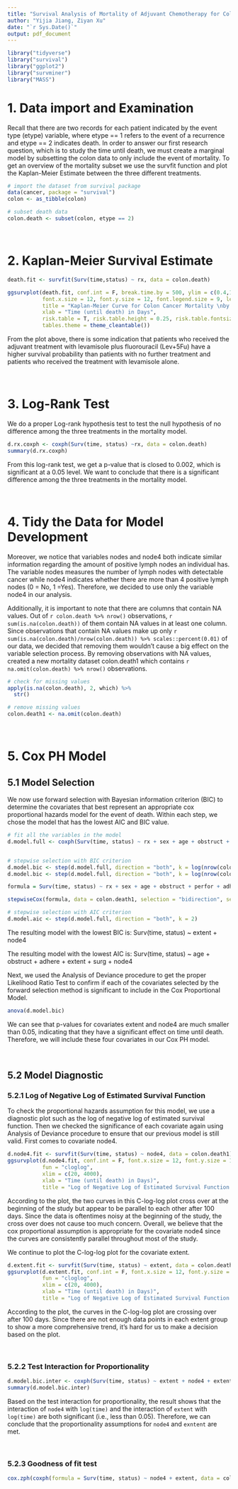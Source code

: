 ```yaml
---
title: "Survival Analysis of Mortality of Adjuvant Chemotherapy for Colon Cancer "
author: "Yijia Jiang, Ziyan Xu"
date: "`r Sys.Date()`"
output: pdf_document
---
```



```r
library("tidyverse")
library("survival")
library("ggplot2")
library("survminer")
library("MASS")
```



# 1. Data import and Examination
Recall that there are two records for each patient indicated by the event type (etype) variable, where etype == 1 refers to the event of a recurrence and etype == 2 indicates death. In order to answer our first research question, which is to study the time until death, we must create a marginal model by subsetting the colon data to only include the event of mortality. To get an overview of the mortality subset we use the survfit function and plot the Kaplan-Meier Estimate between the three different treatments.

```r
# import the dataset from survival package
data(cancer, package = "survival") 
colon <- as_tibble(colon)

# subset death data
colon.death <- subset(colon, etype == 2)
```

&nbsp;


# 2. Kaplan-Meier Survival Estimate

```r
death.fit <- survfit(Surv(time,status) ~ rx, data = colon.death)

ggsurvplot(death.fit, conf.int = F, break.time.by = 500, ylim = c(0.4,1.0),
           font.x.size = 12, font.y.size = 12, font.legend.size = 9, legend.labs = c("Obs","Lev","Lev+5FU"),
           title = "Kaplan-Meier Curve for Colon Cancer Mortality \nby Treatment", 
           xlab = "Time (until death) in Days", 
           risk.table = T, risk.table.height = 0.25, risk.table.fontsize = 4, 
           tables.theme = theme_cleantable())
```

From the plot above, there is some indication that patients who received the adjuvant treatment with levamisole plus fluorouracil (Lev+5Fu) have a higher survival probability than patients with no further treatment and patients who received the treatment with levamisole alone.

&nbsp;

# 3. Log-Rank Test

We do a proper Log-rank hypothesis test to test the null hypothesis of no difference among the three treatments in the mortality model.

```r
d.rx.coxph <- coxph(Surv(time, status) ~rx, data = colon.death) 
summary(d.rx.coxph)
```

From this log-rank test, we get a p-value that is closed to 0.002, which is significant at a 0.05 level. We want to conclude that there is a significant difference among the three treatments in the mortality model.

&nbsp;

# 4. Tidy the Data for Model Development
Moreover, we notice that variables nodes and node4 both indicate similar information regarding the amount of positive lymph nodes an individual has. The variable nodes measures the number of lymph nodes with detectable cancer while node4 indicates whether there are more than 4 positive lymph nodes (0 = No, 1 =Yes). Therefore, we decided to use only the variable node4 in our analysis.

Additionally, it is important to note that there are columns that contain NA values. Out of `r colon.death %>% nrow()` observations, `r sum(is.na(colon.death))` of them contain NA values in at least one column. Since observations that contain NA values make up only `r sum(is.na(colon.death)/nrow(colon.death)) %>% scales::percent(0.01)` of our data, we decided that removing them wouldn’t cause a big effect on the variable selection process. By removing observations with NA values, created a new mortality dataset colon.death1 which contains `r na.omit(colon.death) %>% nrow()`  observations.

```r
# check for missing values
apply(is.na(colon.death), 2, which) %>% 
  str()

# remove missing values
colon.death1 <- na.omit(colon.death)
```

&nbsp;

# 5. Cox PH Model 
## 5.1 Model Selection

&NewLine;

We now use forward selection with Bayesian information criterion (BIC) to determine the covariates that best represent an appropriate cox proportional hazards model for the event of death. Within each step, we chose the model that has the lowest AIC and BIC value.

```r
# fit all the variables in the model
d.model.full <- coxph(Surv(time, status) ~ rx + sex + age + obstruct + perfor + adhere + differ + extent + surg + node4, data = colon.death1)


# stepwise selection with BIC criterion
d.model.bic <- step(d.model.full, direction = "both", k = log(nrow(colon.death1)))
d.model.bic <- step(d.model.full, direction = "both", k = log(nrow(colon.death1)))

formula = Surv(time, status) ~ rx + sex + age + obstruct + perfor + adhere + differ + extent + surg + node4

stepwiseCox(formula, data = colon.death1, selection = "bidirection", select = "AIC") 

# stepwise selection with AIC criterion
d.model.aic <- step(d.model.full, direction = "both", k = 2)
```

The resulting model with the lowest BIC is:
Surv(time, status) ~ extent + node4

The resulting model with the lowest AIC is:
Surv(time, status) ~ age + obstruct + adhere + extent + surg + node4

Next, we used the Analysis of Deviance procedure to get the proper Likelihood Ratio Test to confirm if each of the covariates selected by the forward selection method is significant to include in the Cox Proportional Model.

```r
anova(d.model.bic)
```

We can see that p-values for covariates extent and node4 are much smaller than 0.05, indicating that they have a significant effect on time until death. Therefore, we will include these four covariates in our Cox PH model.

&nbsp;


## 5.2 Model Diagnostic 

### 5.2.1 Log of Negative Log of Estimated Survival Function   

&NewLine;     

To check the proportional hazards assumption for this model, we use a diagnostic plot such as the log of negative log of estimated survival function. Then we checked the significance of each covariate again using Analysis of Deviance procedure to ensure that our previous model is still valid. First comes to covariate node4.

```r
d.node4.fit <- survfit(Surv(time, status) ~ node4, data = colon.death1)
ggsurvplot(d.node4.fit, conf.int = F, font.x.size = 12, font.y.size = 12, font.legend.size = 9,
           fun = "cloglog",
           xlim = c(20, 4000),
           xlab = "Time (until death) in Days)",
           title = "Log of Negative Log of Estimated Survival Function \nfor Colon Cancer Mortality by node4")
```

According to the plot, the two curves in this C-log-log plot cross over at the beginning of the study but appear to be parallel to each other after 100 days. Since the data is oftentimes noisy at the beginning of the study, the cross over does not cause too much concern. Overall, we believe that the cox proportional assumption is appropriate for the covariate node4 since the curves are consistently parallel throughout most of the study.

We continue to plot the C-log-log plot for the covariate extent.

```r
d.extent.fit <- survfit(Surv(time, status) ~ extent, data = colon.death1)
ggsurvplot(d.extent.fit, conf.int = F, font.x.size = 12, font.y.size = 12, font.legend.size = 9,
           fun = "cloglog",
           xlim = c(20, 4000),
           xlab = "Time (until death) in Days)",
           title = "Log of Negative Log of Estimated Survival Function \nfor Colon Cancer Mortality by extent")
```

According to the plot, the curves in the C-log-log plot are crossing over after 100 days. Since there are not enough data points in each extent group to show a more comprehensive trend, it’s hard for us to make a decision based on the plot.

&nbsp;  
  

### 5.2.2 Test Interaction for Proportionality
```r
d.model.bic.inter <- coxph(Surv(time, status) ~ extent + node4 + extent * log(time) + node4 * log(time), data = colon.death1)
summary(d.model.bic.inter)
```
Based on the test interaction for proportionality, the result shows that the interaction of `node4` with `log(time)` and the interaction of `extent` with `log(time)` are both significant (i.e., less than 0.05). Therefore, we can conclude that the proportionality assumptions for `node4` and `exntent` are met. 

&nbsp;


### 5.2.3 Goodness of fit test
```r
cox.zph(coxph(formula = Surv(time, status) ~ node4 + extent, data = colon.death1))
```


&nbsp;

 
